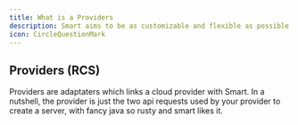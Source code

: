 ```yaml
---
title: What is a Providers
description: Smart aims to be as customizable and flexible as possible. With this mindset, we wanted to make Smart compatible with *any* cloud provider. That's why we created **Providers**
icon: CircleQuestionMark
---
```


## Providers (RCS)

Providers are adaptaters which links a cloud provider with Smart.
In a nutshell, the provider is just the two api requests used by your provider to create a server, with fancy java so rusty and smart likes it.